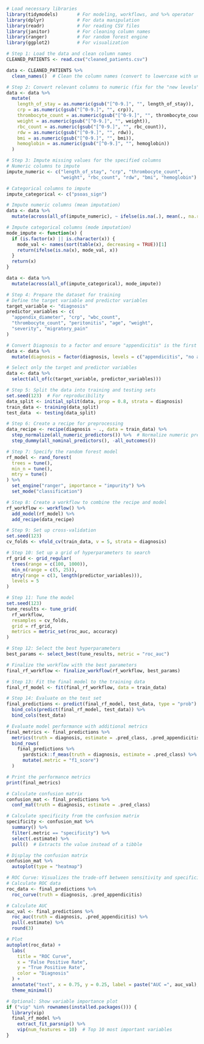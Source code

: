 ```r
# Load necessary libraries
library(tidymodels)       # For modeling, workflows, and %>% operator
library(dplyr)            # For data manipulation
library(readr)            # For reading CSV files
library(janitor)          # For cleaning column names
library(ranger)           # For random forest engine
library(ggplot2)          # For visualization
```


```r
# Step 1: Load the data and clean column names
CLEANED_PATIENTS <- read.csv("cleaned_patients.csv")

data <- CLEANED_PATIENTS %>% 
  clean_names()  # Clean the column names (convert to lowercase with underscores)

# Step 2: Convert relevant columns to numeric (fix for the "new levels" warning)
data <- data %>%
  mutate(
    length_of_stay = as.numeric(gsub("[^0-9.]", "", length_of_stay)),
    crp = as.numeric(gsub("[^0-9.]", "", crp)),
    thrombocyte_count = as.numeric(gsub("[^0-9.]", "", thrombocyte_count)),
    weight = as.numeric(gsub("[^0-9.]", "", weight)),
    rbc_count = as.numeric(gsub("[^0-9.]", "", rbc_count)),
    rdw = as.numeric(gsub("[^0-9.]", "", rdw)),
    bmi = as.numeric(gsub("[^0-9.]", "", bmi)),
    hemoglobin = as.numeric(gsub("[^0-9.]", "", hemoglobin))
  )

# Step 3: Impute missing values for the specified columns
# Numeric columns to impute
impute_numeric <- c("length_of_stay", "crp", "thrombocyte_count", 
                    "weight", "rbc_count", "rdw", "bmi", "hemoglobin")

# Categorical columns to impute
impute_categorical <- c("psoas_sign")

# Impute numeric columns (mean imputation)
data <- data %>%
  mutate(across(all_of(impute_numeric), ~ ifelse(is.na(.), mean(., na.rm = TRUE), .)))

# Impute categorical columns (mode imputation)
mode_impute <- function(x) {
  if (is.factor(x) || is.character(x)) {
    mode_val <- names(sort(table(x), decreasing = TRUE))[1]
    return(ifelse(is.na(x), mode_val, x))
  }
  return(x)
}

data <- data %>%
  mutate(across(all_of(impute_categorical), mode_impute))
```


```r
# Step 4: Prepare the dataset for training
# Define the target variable and predictor variables
target_variable <- "diagnosis"
predictor_variables <- c(
  "appendix_diameter", "crp", "wbc_count", 
  "thrombocyte_count", "peritonitis", "age", "weight", 
  "severity", "migratory_pain"
)

# Convert Diagnosis to a factor and ensure "appendicitis" is the first level
data <- data %>%
  mutate(diagnosis = factor(diagnosis, levels = c("appendicitis", "no appendicitis")))

# Select only the target and predictor variables
data <- data %>%
  select(all_of(c(target_variable, predictor_variables)))
```


```r
# Step 5: Split the data into training and testing sets
set.seed(123)  # For reproducibility
data_split <- initial_split(data, prop = 0.8, strata = diagnosis)
train_data <- training(data_split)
test_data  <- testing(data_split)

# Step 6: Create a recipe for preprocessing
data_recipe <- recipe(diagnosis ~ ., data = train_data) %>%
  step_normalize(all_numeric_predictors()) %>%  # Normalize numeric predictors
  step_dummy(all_nominal_predictors(), -all_outcomes())

# Step 7: Specify the random forest model
rf_model <- rand_forest(
  trees = tune(),                
  min_n = tune(),                
  mtry = tune()                  
) %>%
  set_engine("ranger", importance = "impurity") %>%
  set_mode("classification")

# Step 8: Create a workflow to combine the recipe and model
rf_workflow <- workflow() %>%
  add_model(rf_model) %>%
  add_recipe(data_recipe)
```


```r
# Step 9: Set up cross-validation
set.seed(123)
cv_folds <- vfold_cv(train_data, v = 5, strata = diagnosis) 

# Step 10: Set up a grid of hyperparameters to search
rf_grid <- grid_regular(
  trees(range = c(100, 1000)),       
  min_n(range = c(5, 25)),           
  mtry(range = c(3, length(predictor_variables))), 
  levels = 5                        
)

# Step 11: Tune the model
set.seed(123)
tune_results <- tune_grid(
  rf_workflow,
  resamples = cv_folds,
  grid = rf_grid,
  metrics = metric_set(roc_auc, accuracy) 
)
```


```r
# Step 12: Select the best hyperparameters
best_params <- select_best(tune_results, metric = "roc_auc")

# Finalize the workflow with the best parameters
final_rf_workflow <- finalize_workflow(rf_workflow, best_params)

# Step 13: Fit the final model to the training data
final_rf_model <- fit(final_rf_workflow, data = train_data)

# Step 14: Evaluate on the test set
final_predictions <- predict(final_rf_model, test_data, type = "prob") %>%
  bind_cols(predict(final_rf_model, test_data)) %>%
  bind_cols(test_data) 

# Evaluate model performance with additional metrics
final_metrics <- final_predictions %>%
  metrics(truth = diagnosis, estimate = .pred_class, .pred_appendicitis) %>%
  bind_rows(
    final_predictions %>% 
      yardstick::f_meas(truth = diagnosis, estimate = .pred_class) %>%
      mutate(.metric = "f1_score")
  )

# Print the performance metrics
print(final_metrics)
```


```r
# Calculate confusion matrix
confusion_mat <- final_predictions %>%
  conf_mat(truth = diagnosis, estimate = .pred_class)

# Calculate specificity from the confusion matrix
specificity <- confusion_mat %>% 
  summary() %>%
  filter(.metric == "specificity") %>%
  select(.estimate) %>%
  pull()  # Extracts the value instead of a tibble

# Display the confusion matrix
confusion_mat %>%
  autoplot(type = "heatmap")

# ROC Curve: Visualizes the trade-off between sensitivity and specificity.
# Calculate ROC data
roc_data <- final_predictions %>%
  roc_curve(truth = diagnosis, .pred_appendicitis)

# Calculate AUC
auc_val <- final_predictions %>%
  roc_auc(truth = diagnosis, .pred_appendicitis) %>%
  pull(.estimate) %>%
  round(3)

# Plot
autoplot(roc_data) +
  labs(
    title = "ROC Curve",
    x = "False Positive Rate",
    y = "True Positive Rate",
    color = "Diagnosis"
  ) +
  annotate("text", x = 0.75, y = 0.25, label = paste("AUC =", auc_val), size = 5, color = "blue") +
  theme_minimal()

# Optional: Show variable importance plot
if ("vip" %in% rownames(installed.packages())) {
  library(vip)
  final_rf_model %>% 
    extract_fit_parsnip() %>%
    vip(num_features = 10)  # Top 10 most important variables
}
```

